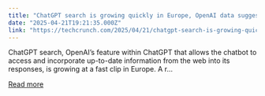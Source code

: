 ```yaml
---
title: "ChatGPT search is growing quickly in Europe, OpenAI data suggests"
date: "2025-04-21T19:21:35.000Z"
link: "https://techcrunch.com/2025/04/21/chatgpt-search-is-growing-quickly-in-europe-openai-data-suggests/"
---
```


ChatGPT search, OpenAI&#8217;s feature within ChatGPT that allows the chatbot to access and incorporate up-to-date information from the web into its responses, is growing at a fast clip in Europe. A r...

[Read more](https://techcrunch.com/2025/04/21/chatgpt-search-is-growing-quickly-in-europe-openai-data-suggests/)
